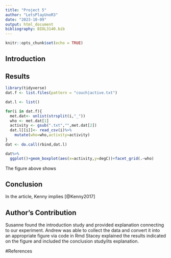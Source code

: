 ```yaml
---
title: "Project 5"
author: "LetsPlayUnoR3"
date: "2023-10-09"
output: html_document
bibliography: BIOL3140.bib
---
```


```r
knitr::opts_chunk$set(echo = TRUE)
```

## Introduction


## Results
```r
library(tidyverse)
dat.f <- list.files(pattern = "couch|active.txt") 

dat.l <- list() 

for(i in dat.f){
  met.dat<- unlist(strsplit(i,"_"))
  who <- met.dat[1] 
  activity <- gsub(".txt","",met.dat[2])
  dat.l[[i]]<- read_csv(i)%>%
    mutate(who=who,activity=activity) 
}
dat <- do.call(rbind,dat.l)

dat%>%
  ggplot()+geom_boxplot(aes(x=activity,y=degC))+facet_grid(.~who)

```

The figure above shows


## Conclusion 
In the article, Kenny implies [@Kenny2017] 

## Author's Contribution 
Susanne found the introduction study and provided explanation connecting to our experiment. 
Andrew was able to collect the data and convert it into an appropriate figure via code in Rmd
Stacey explained the results indicated on the figure and included the conclusion study/its explanation. 

#References